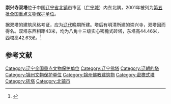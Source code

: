 {{coord|41|36|14.58|N|121|47|41.39|E|display=title|scale:10000}}
{{文物保护单位
| 级别 = 全国
| 名称 = 崇兴寺双塔
| 图片 = [[File:The_West_Pagoda_of_Chongxing_Temple_02_2015-09.JPG|130px]][[File:The_East_Pagoda_of_Chongxing_Temple_01_2015-09.JPG|130px]]<br><small>西塔（左）和东塔（右），2015年9月</small>
| |所在 = [[辽宁省|辽宁省]][[北镇市|北镇市]]
| 分类 = 古建筑
| 时代 = [[辽|辽]]
| 编号 = [[第三批全国重点文物保护单位|第三批]]第151项
| 登录 = 1988年1月13日
}}
'''崇兴寺双塔'''位于中国[[辽宁省|辽宁省]][[北镇市|北镇市]]市区（[[广宁城|广宁城]]）内东北隅，2001年被列为[[第五批全国重点文物保护单位|第五批全国重点文物保护单位]]。

据双塔的建筑风格考证，应为[[辽代|辽代]]晚期所建。塔后有明清所建的崇兴寺，双塔因而得名。双塔东西相距43米，均为八角十三级实心密檐式砖塔，东塔高44.46米，西塔高42.63米。<ref>{{Cite book |title=全国重点文物保护单位·第一至第五批·第Ⅰ卷 |publisher=文物出版社 |year=2004 |isbn=7-5010-1525-2 |pages=516 }}</ref>

==参考文献==
{{Reflist|2}}
{{DEFAULTSORT:C崇}}
{{commons category|Pagoda of Chongxing Temple}}

{{辽宁全国重点文物保护单位}}

[[Category:辽宁全国重点文物保护单位|Category:辽宁全国重点文物保护单位]]
[[Category:辽宁佛塔|Category:辽宁佛塔]]
[[Category:辽朝的塔|Category:辽朝的塔]]
[[Category:锦州文物保护单位|Category:锦州文物保护单位]]
[[Category:锦州佛教建筑物|Category:锦州佛教建筑物]]
[[Category:密檐式塔|Category:密檐式塔]]
[[Category:砖塔|Category:砖塔]]
[[Category:北镇市|Category:北镇市]]